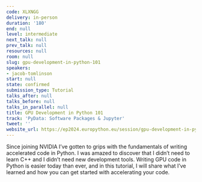 ```yaml
---
code: XLXNGG
delivery: in-person
duration: '180'
end: null
level: intermediate
next_talk: null
prev_talk: null
resources: null
room: null
slug: gpu-development-in-python-101
speakers:
- jacob-tomlinson
start: null
state: confirmed
submission_type: Tutorial
talks_after: null
talks_before: null
talks_in_parallel: null
title: GPU Development in Python 101
track: 'PyData: Software Packages & Jupyter'
tweet: ''
website_url: https://ep2024.europython.eu/session/gpu-development-in-python-101
---
```


Since joining NVIDIA I’ve gotten to grips with the fundamentals of writing accelerated code in Python. I was amazed to discover that I didn’t need to learn C++ and I didn’t need new development tools. Writing GPU code in Python is easier today than ever, and in this tutorial, I will share what I’ve learned and how you can get started with accelerating your code.
